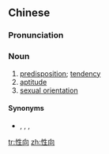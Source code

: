 ==Chinese==
{{zh-forms|t2=性曏}}

===Pronunciation===
{{zh-pron
|m=xìngxiàng
|c=sing3 hoeng3
|mn=sèng-hiòng
|cat=n
}}

===Noun===
{{zh-noun}}

# [[predisposition]]; [[tendency]]
# [[aptitude]]
# [[sexual orientation]]

====Synonyms====
* {{sense|sexual orientation}} {{zh-l|性傾向}}, {{zh-l|性取向}}, {{zh-l|性指向}}, {{zh-l|性位向}}

{{zh-cat|Sexuality|Sexual orientations}}

[[tr:性向]]
[[zh:性向]]